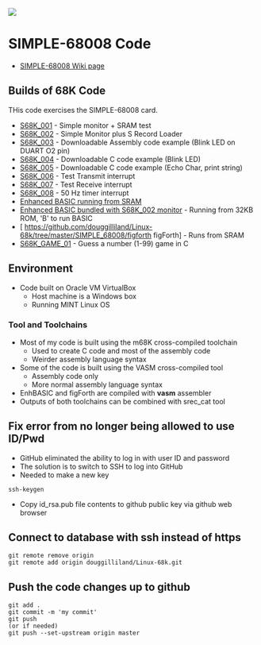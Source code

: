 <img src="http://land-boards.com/blwiki/images/d/d4/SIMPLE-68008_P475-720px.jpg"></img>

= SIMPLE-68008 Code =

* [http://land-boards.com/blwiki/index.php?title=SIMPLE-68008 SIMPLE-68008 Wiki page]

== Builds of 68K Code ==

THis code exercises the SIMPLE-68008 card.

* [https://github.com/douggilliland/Linux-68k/blob/master/SIMPLE_68008/S68K_001/S68K_001.s S68K_001] - Simple monitor + SRAM test 
* [https://github.com/douggilliland/Linux-68k/blob/master/SIMPLE_68008/S68K_001/S68K_002.s S68K_002] - Simple Monitor plus S Record Loader
* [https://github.com/douggilliland/Linux-68k/blob/master/SIMPLE_68008/S68K_001/S68K_003.s S68K_003] - Downloadable Assembly code example (Blink LED on DUART O2 pin)
* [https://github.com/douggilliland/Linux-68k/blob/master/SIMPLE_68008/S68K_001/S68K_004.s S68K_004] - Downloadable C code example (Blink LED)
* [https://github.com/douggilliland/Linux-68k/blob/master/SIMPLE_68008/S68K_001/S68K_005.s S68K_005] - Downloadable C code example (Echo Char, print string)
* [https://github.com/douggilliland/Linux-68k/blob/master/SIMPLE_68008/S68K_001/S68K_006.s S68K_006] - Test Transmit interrupt
* [https://github.com/douggilliland/Linux-68k/blob/master/SIMPLE_68008/S68K_001/S68K_007.s S68K_007] - Test Receive interrupt
* [https://github.com/douggilliland/Linux-68k/blob/master/SIMPLE_68008/S68K_001/S68K_008.s S68K_008] - 50 Hz timer interrupt
* [https://github.com/douggilliland/Linux-68k/tree/master/SIMPLE_68008/S68K_enhbasic Enhanced BASIC running from SRAM]
* [https://github.com/douggilliland/Linux-68k/tree/master/SIMPLE_68008/S68K_enhbasic_ROM Enhanced BASIC bundled with S68K_002 monitor] - Running from 32KB ROM, 'B' to run BASIC 
* [ https://github.com/douggilliland/Linux-68k/tree/master/SIMPLE_68008/figforth figForth] - Runs from SRAM
* [https://github.com/douggilliland/Linux-68k/tree/master/SIMPLE_68008/S68K_GAME_01 S68K_GAME_01] - Guess a number (1-99) game in C

== Environment ==

* Code built on Oracle VM VirtualBox
** Host machine is a Windows box
** Running MINT Linux OS

=== Tool and Toolchains ===

* Most of my code is built using the m68K cross-compiled toolchain
** Used to create C code and most of the assembly code
** Weirder assembly language syntax
* Some of the code is built using the VASM cross-compiled tool
** Assembly code only
** More normal assembly language syntax
* EnhBASIC and figForth are compiled with '''vasm''' assembler
* Outputs of both toolchains can be combined with srec_cat tool

== Fix error from no longer being allowed to use ID/Pwd ==

* GitHub eliminated the ability to log in with user ID and password
* The solution is to switch to SSH to log into GitHub
* Needed to make a new key
<pre>
ssh-keygen
</pre>
* Copy id_rsa.pub file contents to github public key via github web browser

== Connect to database with ssh instead of https ==

<pre>
git remote remove origin
git remote add origin douggilliland/Linux-68k.git
</pre>

== Push the code changes up to github ==

<pre>
git add .
git commit -m 'my commit'
git push
(or if needed)
git push --set-upstream origin master
</pre>

